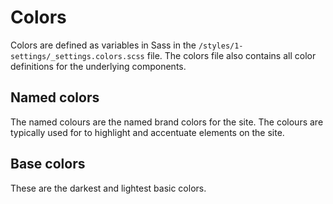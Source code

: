 
<Meta title="About/Colors" viewMode="docs" />

# Colors

Colors are defined as variables in Sass in the `/styles/1-settings/_settings.colors.scss` file.
The colors file also contains all color definitions for the underlying components.

## Named colors

The named colours are the named brand colors for the site. The colours are typically used for to highlight and accentuate elements on the site.

<Canvas>
  <Story name="Named Colors">
	<Rectangle text="Primary" backgroundColor={styles['color-primary']} textColor={styles['color-light']}/>
	<Rectangle text="Secondary" backgroundColor={styles['color-secondary']} textColor={styles['color-light']}/>
  </Story>
</Canvas>

## Base colors

These are the darkest and lightest basic colors.

<Canvas>
  <Story name="Base Colors">
	<Rectangle text="Dark" backgroundColor={styles['color-dark']} textColor={styles['color-light']}/>
	<Rectangle text="Light" backgroundColor={styles['color-light']} textColor={styles['color-dark']}/>
	<Rectangle text="Athens Gray" backgroundColor={styles['color-athens-gray']} textColor={styles['color-dark']}/>
	<Rectangle text="French Gray" backgroundColor={styles['color-french-gray']} textColor={styles['color-dark']}/>
	<Rectangle text="British Gray" backgroundColor={styles['color-british-gray']} textColor={styles['color-dark']}/>
	<Rectangle text="Storm Gray" backgroundColor={styles['color-storm-gray']} textColor={styles['color-dark']}/>
	<Rectangle text="Middle Gray" backgroundColor={styles['color-middle-gray']} textColor={styles['color-dark']}/>
  </Story>
</Canvas>

